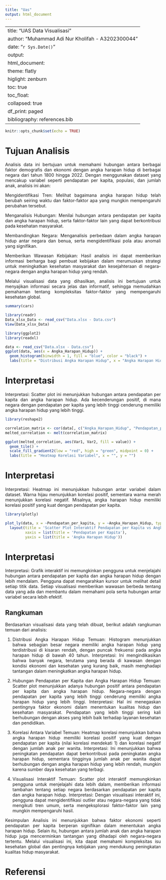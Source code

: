 ```yaml
---
title: "Uas"
output: html_document
---
```


---
title: "UAS Data Visualisasi"
author: "Muhammad Adi Nur Kholifah - A3202300044"
date: "`r Sys.Date()`"
output: 
  html_document:
    theme: flatly
    higlight: zenburn
    toc: true
    toc_float:
      collapsed: true
    df_print: paged
bibliography: references.bib
---

```{=html}
<style>
body{
text-align: justify}
</style>
```
```r
knitr::opts_chunk$set(echo = TRUE)
```

# Tujuan Analisis

Analisis data ini bertujuan untuk memahami hubungan antara berbagai faktor demografis dan ekonomi dengan angka harapan hidup di berbagai negara dari tahun 1800 hingga 2022. Dengan menggunakan dataset yang mencakup variabel seperti pendapatan per kapita, populasi, dan jumlah anak, analisis ini akan:

Mengidentifikasi Tren: Melihat bagaimana angka harapan hidup telah berubah seiring waktu dan faktor-faktor apa yang mungkin mempengaruhi perubahan tersebut.

Menganalisis Hubungan: Menilai hubungan antara pendapatan per kapita dan angka harapan hidup, serta faktor-faktor lain yang dapat berkontribusi pada kesehatan masyarakat.

Membandingkan Negara: Menganalisis perbedaan dalam angka harapan hidup antar negara dan benua, serta mengidentifikasi pola atau anomali yang signifikan.

Memberikan Wawasan Kebijakan: Hasil analisis ini dapat memberikan informasi berharga bagi pembuat kebijakan dalam merumuskan strategi untuk meningkatkan kesehatan masyarakat dan kesejahteraan di negara-negara dengan angka harapan hidup yang rendah.

Melalui visualisasi data yang dihasilkan, analisis ini bertujuan untuk menyajikan informasi secara jelas dan informatif, sehingga memudahkan pemahaman tentang kompleksitas faktor-faktor yang mempengaruhi kesehatan global.

```r
summary(cars)
```

```r
library(readr)
Data_xlsx_Data <- read_csv("Data.xlsx - Data.csv")
View(Data_xlsx_Data)
```

```r
library(ggplot2)
library(readxl)

data <- read_csv("Data.xlsx - Data.csv")
ggplot(data, aes(x = Angka_Harapan_Hidup)) +
  geom_histogram(binwidth = 1, fill = "blue", color = "black") +
  labs(title = "Distribusi Angka Harapan Hidup", x = "Angka Harapan Hidup", y = "Frekuensi")

```

# Interpretasi

  Interpretasi: Scatter plot ini menunjukkan hubungan antara pendapatan per kapita dan angka harapan hidup. Ada kecenderungan positif, di mana negara dengan pendapatan per kapita yang lebih tinggi cenderung memiliki angka harapan hidup yang lebih tinggi.

```r
library(reshape2)

correlation_matrix <- cor(data[, c("Angka_Harapan_Hidup", "Pendapatan_per_kapita", "Populasi", "Jumlah_anak")])
melted_correlation <- melt(correlation_matrix)

ggplot(melted_correlation, aes(Var1, Var2, fill = value)) +
  geom_tile() +
  scale_fill_gradient2(low = "red", high = "green", midpoint = 0) +
  labs(title = "Heatmap Korelasi Variabel", x = "", y = "")

```

# Interpretasi

  Interpretasi: Heatmap ini menunjukkan hubungan antar variabel dalam dataset. Warna hijau menunjukkan korelasi positif, sementara warna merah menunjukkan korelasi negatif. Misalnya, angka harapan hidup memiliki korelasi positif yang kuat dengan pendapatan per kapita.
  
```r
library(plotly)

plot_ly(data, x = ~Pendapatan_per_kapita, y = ~Angka_Harapan_Hidup, type = 'scatter', mode = 'markers', marker=list(color='blue')) %>%
  layout(title = 'Scatter Plot Interaktif Pendapatan per Kapita vs Angka Harapan Hidup',
         xaxis = list(title = 'Pendapatan per Kapita'),
         yaxis = list(title = 'Angka Harapan Hidup'))

```

# Interpretasi

  Interpretasi: Grafik interaktif ini memungkinkan pengguna untuk menjelajahi hubungan antara pendapatan per kapita dan angka harapan hidup dengan lebih mendalam. Pengguna dapat mengarahkan kursor untuk melihat detail setiap titik data. Setiap visualisasi memberikan wawasan berbeda tentang data yang ada dan membantu dalam memahami pola serta hubungan antar variabel secara lebih efektif.
  
## Rangkuman

  Berdasarkan visualisasi data yang telah dibuat, berikut adalah rangkuman temuan dari analisis:
  
  1. Distribusi Angka Harapan Hidup
    Temuan: Histogram menunjukkan bahwa sebagian besar negara memiliki angka harapan hidup yang terdistribusi di kisaran rendah, dengan puncak frekuensi pada angka harapan hidup di bawah 40 tahun.
    Interpretasi: Ini mengindikasikan bahwa banyak negara, terutama yang berada di kawasan dengan kondisi ekonomi dan kesehatan yang kurang baik, masih menghadapi tantangan dalam meningkatkan angka harapan hidup.
    
  2. Hubungan Pendapatan per Kapita dan Angka Harapan Hidup
    Temuan: Scatter plot menunjukkan adanya hubungan positif antara pendapatan per kapita dan angka harapan hidup. Negara-negara dengan pendapatan per kapita yang lebih tinggi cenderung memiliki angka harapan hidup yang lebih tinggi.
    Interpretasi: Hal ini menegaskan pentingnya faktor ekonomi dalam menentukan kualitas hidup dan kesehatan masyarakat. Pendapatan yang lebih tinggi sering kali berhubungan dengan akses yang lebih baik terhadap layanan kesehatan dan pendidikan.
    
  3. Korelasi Antara Variabel
    Temuan: Heatmap korelasi menunjukkan bahwa angka harapan hidup memiliki korelasi positif yang kuat dengan pendapatan per kapita (nilai korelasi mendekati 1) dan korelasi negatif dengan jumlah anak per wanita.
    Interpretasi: Ini menunjukkan bahwa peningkatan pendapatan dapat berkontribusi pada peningkatan angka harapan hidup, sementara tingginya jumlah anak per wanita dapat berhubungan dengan angka harapan hidup yang lebih rendah, mungkin karena sumber daya kesehatan yang terbagi.
    
  4. Visualisasi Interaktif
    Temuan: Scatter plot interaktif memungkinkan pengguna untuk menjelajahi data lebih dalam, memberikan informasi tambahan tentang setiap negara berdasarkan pendapatan per kapita dan angka harapan hidup.
    Interpretasi: Dengan visualisasi interaktif ini, pengguna dapat mengidentifikasi outlier atau negara-negara yang tidak mengikuti tren umum, serta mengeksplorasi faktor-faktor lain yang mungkin mempengaruhi hasil.
    
  Kesimpulan
    Analisis ini menunjukkan bahwa faktor ekonomi seperti pendapatan per kapita berperan signifikan dalam menentukan angka harapan hidup. Selain itu, hubungan antara jumlah anak dan angka harapan hidup juga mencerminkan tantangan yang dihadapi oleh negara-negara tertentu. Melalui visualisasi ini, kita dapat memahami kompleksitas isu kesehatan global dan pentingnya kebijakan yang mendukung peningkatan kualitas hidup masyarakat.

# Referensi
